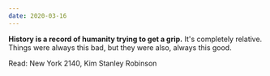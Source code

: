 ```yaml
---
date: 2020-03-16
---
```


**History is a record of humanity trying to get a grip.** It's completely relative. Things were always this bad, but they were also, always this good.

Read: New York 2140, Kim Stanley Robinson